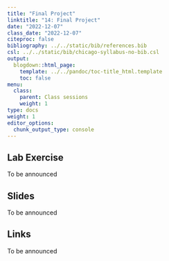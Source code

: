 ```yaml
---
title: "Final Project"
linktitle: "14: Final Project"
date: "2022-12-07"
class_date: "2022-12-07"
citeproc: false
bibliography: ../../static/bib/references.bib
csl: ../../static/bib/chicago-syllabus-no-bib.csl
output:
  blogdown::html_page:
    template: ../../pandoc/toc-title_html.template
    toc: false
menu:
  class:
    parent: Class sessions
    weight: 1
type: docs
weight: 1
editor_options: 
  chunk_output_type: console
---
```


## Lab Exercise

To be announced

## Slides

To be announced

## Links

To be announced
